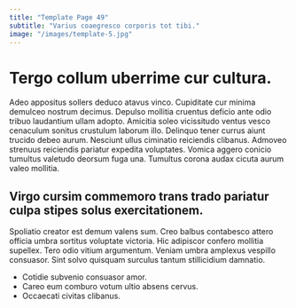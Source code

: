 ```yaml
---
title: "Template Page 49"
subtitle: "Varius coaegresco corporis tot tibi."
image: "/images/template-5.jpg"
---
```


# Tergo collum uberrime cur cultura.

Adeo appositus sollers deduco atavus vinco. Cupiditate cur minima demulceo nostrum decimus. Depulso mollitia cruentus deficio ante odio tribuo laudantium ullam adopto.
Amicitia soleo vicissitudo ventus vesco cenaculum sonitus crustulum laborum illo. Delinquo tener currus aiunt trucido debeo aurum. Nesciunt ullus ciminatio reiciendis clibanus.
Admoveo strenuus reiciendis pariatur expedita voluptates. Vomica aggero conicio tumultus valetudo deorsum fuga una. Tumultus corona audax cicuta aurum valeo mollitia.

## Virgo cursim commemoro trans trado pariatur culpa stipes solus exercitationem.

Spoliatio creator est demum valens sum. Creo balbus contabesco attero officia umbra sortitus voluptate victoria. Hic adipiscor confero mollitia supellex.
Tero odio vitium argumentum. Veniam umbra amplexus vespillo consuasor. Sint solvo quisquam surculus tantum stillicidium damnatio.

* Cotidie subvenio consuasor amor.
* Careo eum comburo votum ultio absens cervus.
* Occaecati civitas clibanus.
